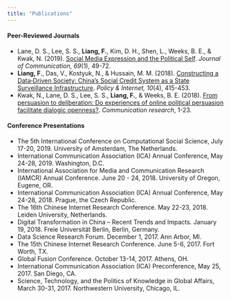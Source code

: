 ---
title: "Publications"
---

<link rel="stylesheet" href="styles.css" type="text/css">

#### Peer-Reviewed Journals

* Lane, D. S., Lee, S. S., **Liang, F.**, Kim, D. H., Shen, L., Weeks, B. E., & Kwak, N. (2019). [Social Media Expression and the Political Self](https://academic.oup.com/joc/article-abstract/69/1/49/5288675). *Journal of Communication, 69*(1), 49-72. 
* **Liang, F**., Das, V., Kostyuk, N., & Hussain, M. M. (2018). [Constructing a Data‐Driven Society: China's Social Credit System as a State Surveillance Infrastructure](https://onlinelibrary.wiley.com/doi/abs/10.1002/poi3.183). *Policy & Internet, 10*(4), 415-453.
* Kwak, N., Lane, D. S., Lee, S. S., **Liang, F.**, & Weeks, B. E. (2018). [From persuasion to deliberation: Do experiences of online political persuasion facilitate dialogic openness?](https://journals.sagepub.com/doi/full/10.1177/0093650218793050). *Communication research*, 1-23.

#### Conference Presentations
* The 5th International Conference on Computational Social Science, July 17-20, 2019. University of Amsterdam, The Netherlands.
* International Communication Association (ICA) Annual Conference, May 24-28, 2019. Washington, D.C.
* International Association for Media and Communication Research (IAMCR) Annual Conference. June 20 - 24, 2018. University of Oregon, Eugene, OR.
* International Communication Association (ICA) Annual Conference, May 24-28, 2018. Prague, the Czech Republic.
* The 16th Chinese Internet Research Conference. May 22-23, 2018. Leiden University, Netherlands.
* Digital Transformation in China – Recent Trends and Impacts. January 19, 2018. Freie Universität Berlin, Berlin, Germany.
* Data Science Research Forum. December 1, 2017. Ann Arbor, MI. 
* The 15th Chinese Internet Research Conference. June 5-6, 2017. Fort Worth, TX.
* Global Fusion Conference. October 13-14, 2017. Athens, OH. 
* International Communication Association (ICA) Preconference, May 25, 2017. San Diego, CA.
* Science, Technology, and the Politics of Knowledge in Global Affairs, March 30-31, 2017. Northwestern University, Chicago, IL.


